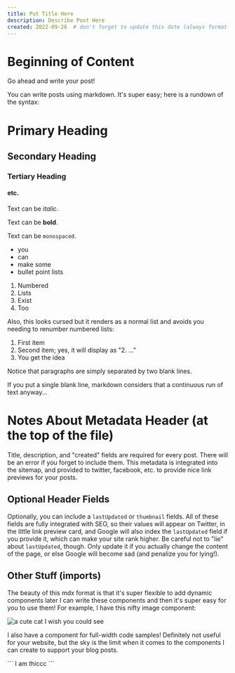 ```yaml
---
title: Put Title Here
description: Describe Post Here
created: 2022-09-26  # don't forget to update this date (always format date the same)!!
---
```


# Beginning of Content

Go ahead and write your post!

You can write posts using markdown. It's super easy; here is a rundown of the syntax:

# Primary Heading

## Secondary Heading

### Tertiary Heading

#### etc.

Text can be _italic_.

Text can be **bold**.

Text can be `monospaced`.

- you
- can
- make some
- bullet point lists

1. Numbered
2. Lists
3. Exist
4. Too

Also, this looks cursed but it renders as a normal list and avoids you needing to renumber numbered lists:

1. First item
1. Second item; yes, it will display as "2. ..."
1. You get the idea

Notice that paragraphs are simply separated by two blank lines.

If
you
put
a
single
blank
line,
markdown
considers
that
a
continuous
run
of
text
anyway...

# Notes About Metadata Header (at the top of the file)

Title, description, and "created" fields are required for every post. There
will be an error if you forget to include them. This metadata is integrated
into the sitemap, and provided to twitter, facebook, etc. to provide nice link
previews for your posts.

## Optional Header Fields

Optionally, you can include a `lastUpdated` or `thumbnail` fields. All of these
fields are fully integrated with SEO, so their values will appear on Twitter,
in the little link preview card, and Google will also index the `lastUpdated`
field if you provide it, which can make your site rank higher. Be careful not
to "lie" about `lastUpdated`, though. Only update it if you actually change the
content of the page, or else Google will become sad (and penalize you for
lying!).

## Other Stuff (imports)

The beauty of this mdx format is that it's super flexible to add dynamic
components later I can write these components and then it's super easy for you
to use them! For example, I have this nifty image component:

<Image src="/static/cat.webp" caption="Look at this cute little lad!" alt="a cute cat I wish you could see"/>

I also have a component for full-width code samples! Definitely not useful for
your website, but the sky is the limit when it comes to the components I can
create to support your blog posts.

<CodeSample>
```
I am thiccc
```
</CodeSample>
